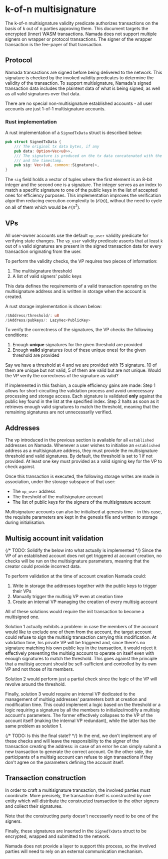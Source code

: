 
# k-of-n multisignature

The k-of-n multisignature validity predicate authorizes transactions on the basis of k out of n parties approving them. This document targets the encrypted (inner) WASM transactions. Namada does not support multiple signers on wrapper or protocol transactions. The signer of the wrapper transaction is the fee-payer of that transaction. 

## Protocol

Namada transactions are signed before being delivered to the network. This signature is checked by the invoked validity predicates to determine the validity of the transaction. To support multisignature, Namada's signed transaction data includes the plaintext data of what is being signed, as well as all valid signatures over that data.

There are no special non-multisignature established accounts - all user accounts are just 1-of-1 multisignature accounts.

### Rust implementation

A rust implementation of a `SignedTxData` struct is described below:

```rust
pub struct SignedTxData {
    /// The original tx data bytes, if any
    pub data: Option<Vec<u8>>,
    /// The signature is produced on the tx data concatenated with the tx code
    /// and the timestamp.
    pub sig: Vec<(u8, common::Signature)>,
}
```

The `sig` field holds a vector of tuples where the first element is an 8-bit integer and the second one is a signature. The integer serves as an index to match a specific signature to one of the public keys in the list of accepted ones for efficiency purposes. This implementation improves the verification algorithm reducing execution complexity to ($\mathcal{O}(n)$), without the need to cycle on all of them which would be $\mathcal{O}(n^2)$.

## VPs

All user-owner accounts use the default `vp_user` validity predicate for verifying state changes.
The `vp_user` validity predicate asserts that at least `k` out of `n` valid signatures are present in the signed transaction data for every transaction originating from the user.

To perform the validity checks, the VP requires two pieces of information:

1. The multisignature threshold
2. A list of valid signers' public keys

This data defines the requirements of a valid transaction operating on the multisignature address and is written in storage when the account is created. 

A rust storage implementation is shown below:
```rust
/$Address/threshold/: u8
/$Address/pubkeys/: LazyVec<PublicKey>
```

To verify the correctness of the signatures, the VP checks the following conditions:

1. Enough **unique** signatures for the given threshold are provided
2. Enough **valid** signatures (out of these unique ones) for the given threshold are provided

Say we have a threshold at 4 and we are provided with 15 signature. 10 of them are unique but not valid, 5 of them are valid but are not unique. Would the VP verify the correctness of the signature as valid?

If implemented in this fashion, a couple efficiency gains are made:
Step 1 allows for short-circuiting the validation process and avoid unnecessary processing and storage access. Each signature is validated **only** against the public key found in the list at the specified index. Step 2 halts as soon as it retrieves enough valid signatures to match the threshold, meaning that the remaining signatures are not unnecessarily verified.

## Addresses

The vp introduced in the previous section is available for all `established` addresses on Namada. Whenever a user wishes to initialise an `established` address as a multisignature address, they must provide the multisignature threshold and valid signatures. By default, the threshold is set to 1 if not provided. At least one key must provided as a valid signing key for the VP to check against.

Once this transaction is executed, the following storage writes are made in association, under the storage subspace of that user:
- The `vp_user` address
- The threshold of the multisignature account
- The list of public keys for the signers of the multisignature account

Multisignature accounts can also be initialised at genesis time - in this case, the requisite parameters are kept in the genesis file and written to storage during initialisation.

## Multisig account init validation

{/* TODO: Solidify the below into what actually is implemented */}
Since the VP of an established account does not get triggered at account creation, no checks will be run on the multisignature parameters, meaning that the creator could provide incorrect data.

To perform validation at the time of account creation Namada could:

1. Write in storage the addresses together with the public keys to trigger their VPs
2. Manually trigger the multisig VP even at creation time
3. Create an internal VP managing the creation of every multisig account

All of these solutions would require the init transaction to become a multisigned one.

Solution 1 actually exhibits a problem: in case the members of the account would like to exclude one of them from the account, the target account could refuse to sign the multisig transaction carrying this modification. At validation time, his private VP will be triggered and, since there's no signature matching his own public key in the transaction, it would reject it effectively preventing the multisig account to operate on itself even with enough signatures to match the threshold. This goes against the principle that a multisig account should be self-sufficient and controlled by its own VP and not those of its members.

Solution 2 would perform just a partial check since the logic of the VP will revolve around the threshold.

Finally, solution 3 would require an internal VP dedicated to the management of multisig addresses' parameters both at creation and modification time. This could implement a logic based on the threshold or a logic requiring a signature by all the members to initialize/modify a multisig account's parameters. The former effectively collapses to the VP of the account itself (making the internal VP redundant), while the latter has the same problem as solution 1.

{/* TODO: Is this the final state? */}
In the end, we don't implement any of these checks and will leave the responsibility to the signer of the transaction creating the address: in case of an error he can simply submit a new transaction to generate the correct account. On the other side, the participants of a multisig account can refuse to sign transactions if they don't agree on the parameters defining the account itself.

## Transaction construction

In order to craft a multisignature transaction, the involved parties must coordinate. More precisely, the transaction itself is constructed by one entity which will distribute the constructed transaction to the other signers and collect their signatures. 

<Callout type="info">
Note that the constructing party doesn't necessarily need to be one of the signers. 
</Callout>

Finally, these signatures are inserted in the `SignedTxData` struct to be encrypted, wrapped and submitted to the network.

Namada does not provide a layer to support this process, so the involved parties will need to rely on an external communication mechanism.
